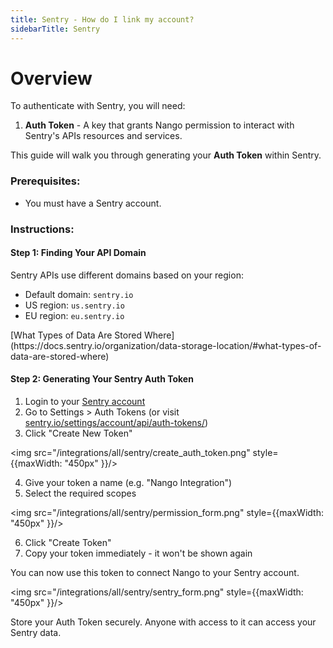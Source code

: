 ```yaml
---
title: Sentry - How do I link my account?
sidebarTitle: Sentry
---
```


# Overview

To authenticate with Sentry, you will need:
1. **Auth Token** - A key that grants Nango permission to interact with Sentry's APIs resources and services.

This guide will walk you through generating your **Auth Token** within Sentry.

### Prerequisites:

- You must have a Sentry account.

### Instructions:

#### Step 1: Finding Your API Domain
Sentry APIs use different domains based on your region:
- Default domain: `sentry.io`
- US region: `us.sentry.io`
- EU region: `eu.sentry.io`

<Note>
[What Types of Data Are Stored Where](https://docs.sentry.io/organization/data-storage-location/#what-types-of-data-are-stored-where)
</Note>

#### Step 2: Generating Your Sentry Auth Token
1. Login to your [Sentry account](https://sentry.io/auth/login/)
2. Go to Settings > Auth Tokens (or visit [sentry.io/settings/account/api/auth-tokens/](https://sentry.io/settings/account/api/auth-tokens/))
3. Click "Create New Token"

<img src="/integrations/all/sentry/create_auth_token.png" style={{maxWidth: "450px" }}/>

4. Give your token a name (e.g. "Nango Integration")
5. Select the required scopes

<img src="/integrations/all/sentry/permission_form.png" style={{maxWidth: "450px" }}/>

6. Click "Create Token"
7. Copy your token immediately - it won't be shown again


You can now use this token to connect Nango to your Sentry account.

<img src="/integrations/all/sentry/sentry_form.png" style={{maxWidth: "450px" }}/>

<Note>
Store your Auth Token securely. Anyone with access to it can access your Sentry data.
</Note>
